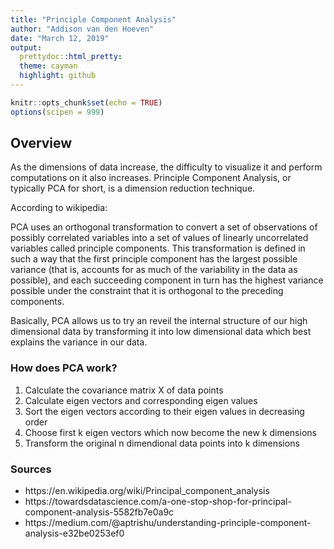 ```yaml
---
title: "Principle Component Analysis"
author: "Addison van den Hoeven"
date: "March 12, 2019"
output: 
  prettydoc::html_pretty:
  theme: cayman
  highlight: github
---
```


```r
knitr::opts_chunk$set(echo = TRUE)
options(scipen = 999)
```


## Overview

As the dimensions of data increase, the difficulty to visualize it and perform computations on it also increases. Principle Component Analysis, or typically PCA for short, is a dimension reduction technique.

According to wikipedia:

PCA uses an orthogonal transformation to convert a set of observations of possibly correlated variables into a set of values of linearly uncorrelated variables called principle components. This transformation is defined in such a way that the first principle component has the largest possible variance (that is, accounts for as much of the variability in the data as possible), and each succeeding component in turn has the highest variance possible under the constraint that it is orthogonal to the preceding components.

Basically, PCA allows us to try an reveil the internal structure of our high dimensional data by transforming it into low dimensional data which best explains the variance in our data. 

### How does PCA work? 

1. Calculate the covariance matrix X of data points
2. Calculate eigen vectors and corresponding eigen values
3. Sort the eigen vectors according to their eigen values in decreasing order
4. Choose first k eigen vectors which now become the new k dimensions
5. Transform the original n dimendional data points into k dimensions


### Sources 

- https://en.wikipedia.org/wiki/Principal_component_analysis
- https://towardsdatascience.com/a-one-stop-shop-for-principal-component-analysis-5582fb7e0a9c
- https://medium.com/@aptrishu/understanding-principle-component-analysis-e32be0253ef0